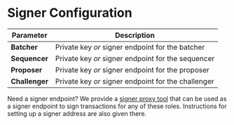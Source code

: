 
# Signer Configuration

| Parameter | Description |
| --------- | ----------- |
| **Batcher** | Private key *or* signer endpoint for the batcher |
| **Sequencer** | Private key *or* signer endpoint for the sequencer |
| **Proposer** | Private key *or* signer endpoint for the proposer |
| **Challenger** | Private key *or* signer endpoint for the challenger |

<Callout type="info">Need a signer endpoint? We provide a [signer proxy tool](https://github.com/upnodedev/signer-proxy) that can be used as a signer endpoint to sign transactions for any of these roles. Instructions for setting up a signer address are also given there.</Callout> 
